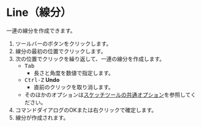 
# Line（線分）

<Reference shortcut="Shift-A" command="Line" button="ツールバー" />

一連の線分を作成できます。

1. ツールバーのボタンをクリックします。
2. 線分の最初の位置でクリックします。
3. 次の位置でクリックを繰り返して、一連の線分を作成します。
   - <kbd>Tab</kbd> 
      - 長さと角度を数値で指定します。
   - <kbd>Ctrl-Z</kbd> **Undo**
      - 直前のクリックを取り消します。
   - そのほかのオプションは[スケッチツールの共通オプション](common-options)を参照してください。
4. コマンドダイアログのOKまたは右クリックで確定します。
5. 線分が作成されます。
